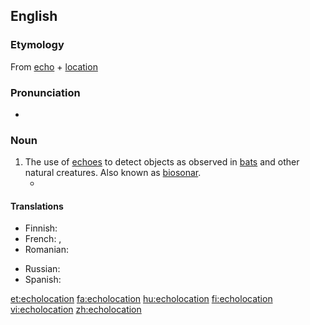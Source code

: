 ==English==

===Etymology===
{{wikipedia}}
From [[echo]] + [[location]]

===Pronunciation===
* {{rhymes|eɪʃən}}

===Noun===
{{en-noun}}

# The use of [[echo]]es to detect objects as observed in [[bat]]s and other natural creatures.  Also known as [[biosonar]].
#* {{quote-magazine|year=2013|month=May-June|author=[http://www.americanscientist.org/authors/detail/william-e-conner-1 William E. Conner]
|title=[http://www.americanscientist.org/issues/feature/2013/3/an-acoustic-arms-race An Acoustic Arms Race]
|volume=101|issue=3|page=206-7|magazine={{w|American Scientist}}
|passage=Earless ghost swift moths become “invisible” to '''echolocating''' bats by forming mating clusters close (less than half a meter) above vegetation and effectively blending into the clutter of echoes that the bat receives from the leaves and stems around them.}}

====Translations====
{{trans-top|use of echos to detect objects}}
* Finnish: {{t+|fi|kaikuluotaus}}
* French: {{t+|fr|écholocation|f}}, {{t+|fr|écholocalisation}}
* Romanian: {{t-|ro|ecolocație|f}}
{{trans-mid}}
* Russian: {{t+|ru|эхолокация|f|tr=exolokátsija}}
* Spanish: {{t-|es|ecolocalización|f}}
{{trans-bottom}}

[[et:echolocation]]
[[fa:echolocation]]
[[hu:echolocation]]
[[fi:echolocation]]
[[vi:echolocation]]
[[zh:echolocation]]